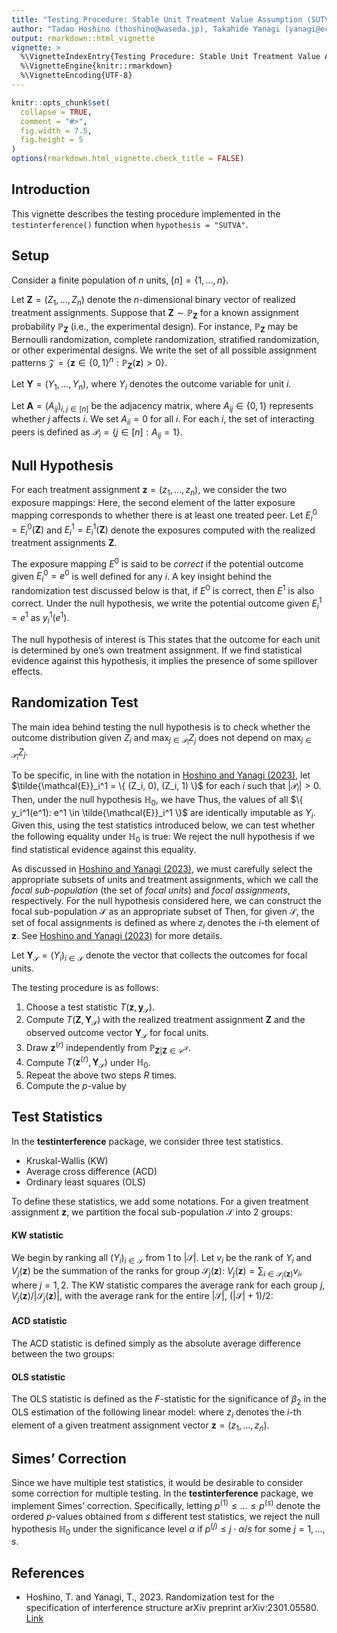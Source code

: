 ---
title: "Testing Procedure: Stable Unit Treatment Value Assumption (SUTVA)"
author: "Tadao Hoshino (thoshino@waseda.jp), Takahide Yanagi (yanagi@econ.kyoto-u.ac.jp)"
output: rmarkdown::html_vignette
vignette: >
  %\VignetteIndexEntry{Testing Procedure: Stable Unit Treatment Value Assumption (SUTVA)}
  %\VignetteEngine{knitr::rmarkdown}
  %\VignetteEncoding{UTF-8}
---

```{r, include = FALSE}
knitr::opts_chunk$set(
  collapse = TRUE,
  comment = "#>",
  fig.width = 7.5, 
  fig.height = 5 
)
options(rmarkdown.html_vignette.check_title = FALSE)
```

## Introduction

This vignette describes the testing procedure implemented in the `testinterference()` function when `hypothesis = "SUTVA"`.

## Setup

Consider a finite population of $n$ units, $[n] = \{ 1, \dots, n \}$.

Let $\mathbf{Z} = (Z_1, \dots, Z_n)$ denote the $n$-dimensional binary vector of realized treatment assignments.
Suppose that $\mathbf{Z} \sim \mathbb{P}_{\mathbf{Z}}$ for a known assignment probability $\mathbb{P}_{\mathbf{Z}}$ (i.e., the experimental design).
For instance, $\mathbb{P}_{\mathbf{Z}}$ may be Bernoulli randomization, complete randomization, stratified randomization, or other experimental designs.
We write the set of all possible assignment patterns $\mathcal{Z} = \{ \mathbf{z} \in \{ 0, 1 \}^n: \mathbb{P}_{\mathbf{Z}}(\mathbf{z}) > 0 \}$.

Let $\mathbf{Y} = (Y_1, \dots, Y_n)$, where $Y_i$ denotes the outcome variable for unit $i$.

Let $\mathbf{A} = (A_{ij})_{i,j \in [n]}$ be the adjacency matrix, where $A_{ij} \in \{ 0, 1 \}$ represents whether $j$ affects $i$.
We set $A_{ii} = 0$ for all $i$.
For each $i$, the set of interacting peers is defined as $\mathcal{P}_i = \{ j \in [n]: A_{ij} = 1 \}$.

## Null Hypothesis

For each treatment assignment $\mathbf{z} = (z_1, \dots, z_n)$, we consider the two exposure mappings:
\begin{align*}
  E_i^0(\mathbf{z}) & = z_i, \\
  E_i^1(\mathbf{z}) & = \left( z_i, \; \max_{j \in \mathcal{P}_i} z_j \right).
\end{align*}
Here, the second element of the latter exposure mapping corresponds to whether there is at least one treated peer.
Let $E_i^0 = E_i^0(\mathbf{Z})$ and $E_i^1 = E_i^1(\mathbf{Z})$ denote the exposures computed with the realized treatment assignments $\mathbf{Z}$.

The exposure mapping $E^0$ is said to be *correct* if the potential outcome given $E_i^0 = e^0$ is well defined for any $i$.
A key insight behind the randomization test discussed below is that, if $E^0$ is correct, then $E^1$ is also correct.
Under the null hypothesis, we write the potential outcome given $E_i^1 = e^1$ as $y_i^1(e^1)$.

The null hypothesis of interest is
\begin{align*}
	\mathbb{H}_0: \quad 
	\text{The exposure mapping $E^0$ is correct.}
\end{align*}
This states that the outcome for each unit is determined by one's own treatment assignment.
If we find statistical evidence against this hypothesis, it implies the presence of some spillover effects.

## Randomization Test

The main idea behind testing the null hypothesis is to check whether the outcome distribution given $Z_i$ and $\max_{j \in \mathcal{P}_i} Z_j$ does not depend on $\max_{j \in \mathcal{P}_i} Z_j$.

To be specific, in line with the notation in [Hoshino and Yanagi (2023)](https://doi.org/10.48550/arXiv.2301.05580), let $\tilde{\mathcal{E}}_i^1 = \{ (Z_i, 0), (Z_i, 1) \}$ for each $i$ such that $|\mathcal{P}_i| > 0$.
Then, under the null hypothesis $\mathbb{H}_0$, we have
\begin{align*}
	Y_i = y_i^1(e^1)
	\quad 
	\text{for all $e^1 \in \tilde{\mathcal{E}}_i^1$.}
\end{align*}
Thus, the values of all $\{ y_i^1(e^1): e^1 \in \tilde{\mathcal{E}}_i^1 \}$ are identically imputable as $Y_i$.
Given this, using the test statistics introduced below, we can test whether the following equality under $\mathbb{H}_0$ is true:
\begin{align*}
	y_i^1(e_j^1) = y_i^1(e_k^1)
	\quad 
	\text{for all $e_j^1, e_k^1 \in \tilde{\mathcal{E}}_i^1$.}
\end{align*}
We reject the null hypothesis if we find statistical evidence against this equality.

As discussed in [Hoshino and Yanagi (2023)](https://doi.org/10.48550/arXiv.2301.05580), 
we must carefully select the appropriate subsets of units and treatment assignments, 
which we call the *focal sub-population* (the set of *focal units*) and *focal assignments*, respectively.
For the null hypothesis considered here, we can construct the focal sub-population $\mathcal{S}$ as an appropriate subset of 
\begin{align*}
  \mathcal{N}(2) = \left\{ i \in [n]: |\mathcal{P}_i| > 0 \right\}.
\end{align*}
Then, for given $\mathcal{S}$, the set of focal assignments is defined as
\begin{align*}
  \mathcal{C}^{\mathcal{S}} = \left\{ \mathbf{z} \in \mathcal{Z}: z_i = Z_i \; \text{for all $i \in \mathcal{S}$} \right\},
\end{align*}
where $z_i$ denotes the $i$-th element of $\mathbf{z}$. 
See [Hoshino and Yanagi (2023)](https://doi.org/10.48550/arXiv.2301.05580) for more details.

Let $\mathbf{Y}_{\mathcal{S}} = (Y_i)_{i \in \mathcal{S}}$ denote the vector that collects the outcomes for focal units.

The testing procedure is as follows:

1. Choose a test statistic $T(\mathbf{z}, \mathbf{y}_{\mathcal{S}})$.
2. Compute $T(\mathbf{Z}, \mathbf{Y}_{\mathcal{S}})$ with the realized treatment assignment $\mathbf{Z}$ and the observed outcome vector $\mathbf{Y}_{\mathcal{S}}$ for focal units.
3. Draw $\mathbf{z}^{(r)}$ independently from $\mathbb{P}_{\mathbf{Z} | \mathbf{Z} \in \mathcal{C}^{\mathcal{S}}}$.
4. Compute $T(\mathbf{z}^{(r)}, \mathbf{Y}_{\mathcal{S}})$ under $\mathbb{H}_0$.
5. Repeat the above two steps $R$ times.
6. Compute the $p$-value by
\begin{align*}
  \text{$p$-value}
  = \frac{1}{R} \sum_{r=1}^{R} \mathbf{1}\{ T(\mathbf{z}^{(r)}, \mathbf{Y}_{\mathcal{S}}) \ge T(\mathbf{Z}, \mathbf{Y}_{\mathcal{S}}) \}.
\end{align*}

## Test Statistics

In the **testinterference** package, we consider three test statistics.

- Kruskal-Wallis (KW)
- Average cross difference (ACD)
- Ordinary least squares (OLS)

To define these statistics, we add some notations.
For a given treatment assignment $\mathbf{z}$, we partition the focal sub-population $\mathcal{S}$ into 2 groups:
\begin{align*}
	\mathcal{S}_1(\mathbf{z}) & = \left\{ i \in \mathcal{S}: \max_{j \in \mathcal{P}_i} z_j = 0 \right\}, \\
	\mathcal{S}_2(\mathbf{z}) & = \left\{ i \in \mathcal{S}: \max_{j \in \mathcal{P}_i} z_j = 1 \right\}.
\end{align*}

#### KW statistic

We begin by ranking all $(Y_i)_{i \in \mathcal{S}}$ from 1 to $|\mathcal{S}|$.
Let $v_i$ be the rank of $Y_i$ and $V_j(\mathbf{z})$ be the summation of the ranks for group $\mathcal{S}_j(\mathbf{z})$: $V_j(\mathbf{z}) = \sum_{i \in \mathcal{S}_j(\mathbf{z})} v_i$, where $j = 1, 2$.
The KW statistic compares the average rank for each group $j$, $V_j(\mathbf{z}) / |\mathcal{S}_j(\mathbf{z})|$, with the average rank for the entire $|\mathcal{S}|$, $(|\mathcal{S}| + 1) / 2$:
\begin{align*}
	T(\mathbf{z}, \mathbf{Y})
	= \frac{12}{|\mathcal{S}| ( |\mathcal{S}| + 1 )} \sum_{j=1}^2 | \mathcal{S}_j(\mathbf{z}) | \left( \frac{ V_j(\mathbf{z}) }{ |\mathcal{S}_j(\mathbf{z})| } - \frac{|\mathcal{S}| + 1}{2} \right)^2.
\end{align*} 

#### ACD statistic

The ACD statistic is defined simply as the absolute average difference between the two groups:
\begin{align*}
	T(\mathbf{z}, \mathbf{Y})
	= \left| \frac{1}{|\mathcal{S}_1(\mathbf{z})|} \sum_{i \in \mathcal{S}_1(\mathbf{z})} Y_i - \frac{1}{|\mathcal{S}_2(\mathbf{z})|} \sum_{i \in \mathcal{S}_2(\mathbf{z})} Y_i \right|.
\end{align*}

#### OLS statistic

The OLS statistic is defined as the $F$-statistic for the significance of $\beta_2$ in the OLS estimation of the following linear model:
\begin{align*}
	Y_i = \beta_0 + \beta_1 z_i + \beta_2 \left( \max_{j \in \mathcal{P}_i} z_j \right) + \text{error}_i
	\qquad 
	\text{for $i \in \mathcal{S}$},
\end{align*}
where $z_i$ denotes the $i$-th element of a given treatment assignment vector $\mathbf{z} = (z_1, \dots, z_n)$.

## Simes' Correction

Since we have multiple test statistics, it would be desirable to consider some correction for multiple testing.
In the **testinterference** package, we implement Simes' correction.
Specifically, letting $p^{(1)} \le \dots \le p^{(s)}$ denote the ordered $p$-values obtained from $s$ different test statistics, we reject the null hypothesis $\mathbb{H}_0$ under the significance level $\alpha$ if $p^{(j)} \le j \cdot \alpha / s$ for some $j = 1, \dots, s$.

## References

- Hoshino, T. and Yanagi, T., 2023. 
Randomization test for the specification of interference structure
arXiv preprint arXiv:2301.05580.
[Link](https://doi.org/10.48550/arXiv.2301.05580)
